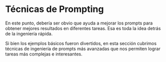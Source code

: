 # Técnicas de Prompting

En este punto, debería ser obvio que ayuda a mejorar los prompts para obtener mejores resultados en diferentes tareas. Esa es toda la idea detrás de la ingeniería rápida.

Si bien los ejemplos básicos fueron divertidos, en esta sección cubrimos técnicas de ingeniería de prompts más avanzadas que nos permiten lograr tareas más complejas e interesantes.